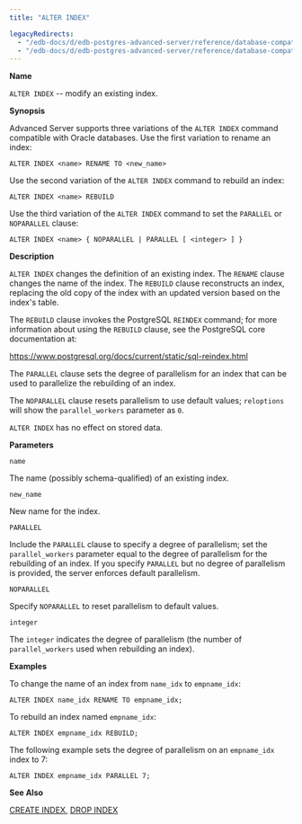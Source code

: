 ```yaml
---
title: "ALTER INDEX"

legacyRedirects:
  - "/edb-docs/d/edb-postgres-advanced-server/reference/database-compatibility-for-oracle-developers-sql-guide/13/alter_index.html"
  - "/edb-docs/d/edb-postgres-advanced-server/reference/database-compatibility-for-oracle-developers-sql-guide/latest/alter_index.html"
---
```


<div id="alter_index" class="registered_link"></div>

**Name**

`ALTER INDEX` -- modify an existing index.

**Synopsis**

Advanced Server supports three variations of the `ALTER INDEX` command compatible with Oracle databases. Use the first variation to rename an index:

```text
ALTER INDEX <name> RENAME TO <new_name>
```

Use the second variation of the `ALTER INDEX` command to rebuild an index:

```text
ALTER INDEX <name> REBUILD
```

Use the third variation of the `ALTER INDEX` command to set the `PARALLEL` or `NOPARALLEL` clause:

```text
ALTER INDEX <name> { NOPARALLEL | PARALLEL [ <integer> ] }
```

**Description**

`ALTER INDEX` changes the definition of an existing index. The `RENAME` clause changes the name of the index. The `REBUILD` clause reconstructs an index, replacing the old copy of the index with an updated version based on the index's table.

The `REBUILD` clause invokes the PostgreSQL `REINDEX` command; for more information about using the `REBUILD` clause, see the PostgreSQL core documentation at:

<https://www.postgresql.org/docs/current/static/sql-reindex.html>

The `PARALLEL` clause sets the degree of parallelism for an index that can be used to parallelize the rebuilding of an index.

The `NOPARALLEL` clause resets parallelism to use default values; `reloptions` will show the `parallel_workers` parameter as `0`.

`ALTER INDEX` has no effect on stored data.

**Parameters**

`name`

 The name (possibly schema-qualified) of an existing index.

`new_name`

 New name for the index.

`PARALLEL`

 Include the `PARALLEL` clause to specify a degree of parallelism; set the `parallel_workers` parameter equal to the degree of parallelism for the rebuilding of an index. If you specify `PARALLEL` but no degree of parallelism is provided, the server enforces default parallelism.

`NOPARALLEL`

 Specify `NOPARALLEL` to reset parallelism to default values.

`integer`

 The `integer` indicates the degree of parallelism (the number of `parallel_workers` used when rebuilding an index).

**Examples**

To change the name of an index from `name_idx` to `empname_idx`:

```text
ALTER INDEX name_idx RENAME TO empname_idx;
```

To rebuild an index named `empname_idx`:

```text
ALTER INDEX empname_idx REBUILD;
```

The following example sets the degree of parallelism on an `empname_idx` index to 7:

```text
ALTER INDEX empname_idx PARALLEL 7;
```

**See Also**

[CREATE INDEX](24_create_index/#create_index), [DROP INDEX](48_drop_index/#drop_index)

